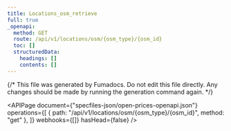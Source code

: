 ```yaml
---
title: Locations_osm_retrieve
full: true
_openapi:
  method: GET
  route: /api/v1/locations/osm/{osm_type}/{osm_id}
  toc: []
  structuredData:
    headings: []
    contents: []
---
```


{/* This file was generated by Fumadocs. Do not edit this file directly. Any changes should be made by running the generation command again. */}

<APIPage
  document={"specfiles-json/open-prices-openapi.json"}
  operations={[
    { path: "/api/v1/locations/osm/{osm_type}/{osm_id}", method: "get" },
  ]}
  webhooks={[]}
  hasHead={false}
/>
